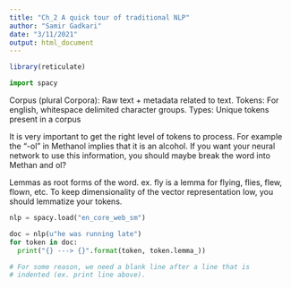 ```yaml
---
title: "Ch_2 A quick tour of traditional NLP"
author: "Samir Gadkari"
date: "3/11/2021"
output: html_document
---
```


```r
library(reticulate)
```

```python
import spacy
```

Corpus (plural Corpora): Raw text + metadata related to text.
Tokens: For english, whitespace delimited character groups.
Types: Unique tokens present in a corpus

It is very important to get the right level of tokens to process.
For example the "-ol" in Methanol implies that it is an alcohol.
If you want your neural network to use this information, you
should maybe break the word into Methan and ol?

Lemmas as root forms of the word. ex. fly is a lemma for
flying, flies, flew, flown, etc. To keep dimensionality of the
vector representation low, you should lemmatize your tokens.

```python
nlp = spacy.load("en_core_web_sm")

doc = nlp(u"he was running late")
for token in doc:
  print("{} ---> {}".format(token, token.lemma_))

# For some reason, we need a blank line after a line that is
# indented (ex. print line above).
```

